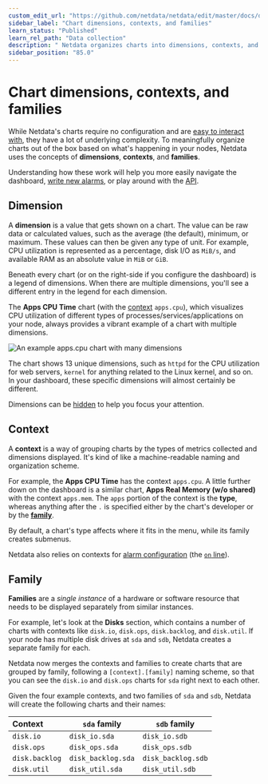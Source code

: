 ```yaml
---
custom_edit_url: "https://github.com/netdata/netdata/edit/master/docs/dashboard/dimensions-contexts-families.md"
sidebar_label: "Chart dimensions, contexts, and families"
learn_status: "Published"
learn_rel_path: "Data collection"
description: " Netdata organizes charts into dimensions, contexts, and families to automaticallyand meaningfully organize thousands of metrics into interactive charts."
sidebar_position: "85.0"
---
```

# Chart dimensions, contexts, and families

While Netdata's charts require no configuration and are [easy to interact with](/docs/getting-started/monitor-your-infrastructure/interact-with-charts),
they have a lot of underlying complexity. To meaningfully organize charts out of the box based on what's happening in
your nodes, Netdata uses the concepts of **dimensions**, **contexts**, and **families**. 

Understanding how these work will help you more easily navigate the dashboard, 
[write new alarms](/docs/alerts-and-notifications/configure-alerts), or play around 
with the [API](/docs/improving-netdata---developers/web/api).

## Dimension

A **dimension** is a value that gets shown on a chart. The value can be raw data or calculated values, such as the
average (the default), minimum, or maximum. These values can then be given any type of unit. For example, CPU
utilization is represented as a percentage, disk I/O as `MiB/s`, and available RAM as an absolute value in `MiB` or
`GiB`.

Beneath every chart (or on the right-side if you configure the dashboard) is a legend of dimensions. When there are
multiple dimensions, you'll see a different entry in the legend for each dimension.

The **Apps CPU Time** chart (with the [context](#context) `apps.cpu`), which visualizes CPU utilization of
different types of processes/services/applications on your node, always provides a vibrant example of a chart with
multiple dimensions.

![An example apps.cpu chart with many
dimensions](https://user-images.githubusercontent.com/1153921/114207816-a5cb7400-9911-11eb-8800-06f60b745f9c.png)

The chart shows 13 unique dimensions, such as `httpd` for the CPU utilization for web servers, `kernel` for anything
related to the Linux kernel, and so on. In your dashboard, these specific dimensions will almost certainly be different.

Dimensions can be [hidden](/docs/getting-started/monitor-your-infrastructure/interact-with-charts#show-and-hide-dimensions) to help you focus your
attention.

## Context

A **context** is a way of grouping charts by the types of metrics collected and dimensions displayed. It's kind of like
a machine-readable naming and organization scheme.

For example, the **Apps CPU Time** has the context `apps.cpu`. A little further down on the dashboard is a similar
chart, **Apps Real Memory (w/o shared)** with the context `apps.mem`. The `apps` portion of the context is the **type**,
whereas anything after the `.` is specified either by the chart's developer or by the [**family**](#family). 

By default, a chart's type affects where it fits in the menu, while its family creates submenus.

Netdata also relies on contexts for [alarm configuration](/docs/alerts-and-notifications/configure-alerts) (the [`on`
line](/docs/alerts-and-notifications/configure-alerts#alarm-line-on)).

## Family

**Families** are a _single instance_ of a hardware or software resource that needs to be displayed separately from
similar instances.

For example, let's look at the **Disks** section, which contains a number of charts with contexts like `disk.io`,
`disk.ops`, `disk.backlog`, and `disk.util`.  If your node has multiple disk drives at `sda` and `sdb`, Netdata creates
a separate family for each.

Netdata now merges the contexts and families to create charts that are grouped by family, following a
`[context].[family]` naming scheme, so that you can see the `disk.io` and `disk.ops` charts for `sda` right next to each
other.

Given the four example contexts, and two families of `sda` and `sdb`, Netdata will create the following charts and their
names:

| Context        | `sda` family       | `sdb` family       |
| :------------- | ------------------ | ------------------ |
| `disk.io`      | `disk_io.sda`      | `disk_io.sdb`      |
| `disk.ops`     | `disk_ops.sda`     | `disk_ops.sdb`     |
| `disk.backlog` | `disk_backlog.sda` | `disk_backlog.sdb` |
| `disk.util`    | `disk_util.sda`    | `disk_util.sdb`    |
